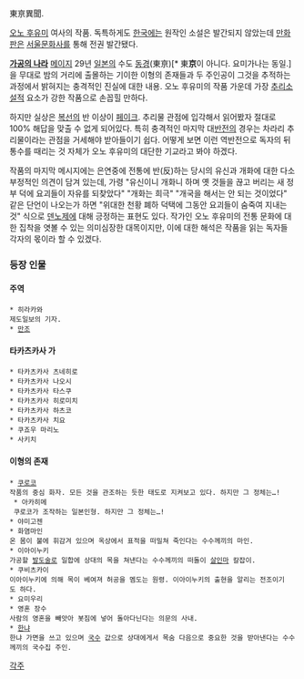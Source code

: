 東亰異聞.

[[오노 후유미]] 여사의 작품. 독특하게도 [[한국]]에는 원작인 소설은 발간되지 않았는데 [[만화]]판은 [[서울문화사]]를 통해 전권 발간됐다.

'''[[가공의 나라]]''' [[메이지]] 29년 [[일본]]의 수도 [[동경]](東亰)[* 東'''京'''이 아니다. 요미가나는 동일.]을 무대로 밤의 거리에 출몰하는 기이한 이형의 존재들과 두 주인공이 그것을 추적하는 과정에서 밝혀지는 충격적인 진실에 대한 내용. 오노 후유미의 작품 가운데 가장 [[추리소설]]적 요소가 강한 작품으로 손꼽힐 만하다. 

하지만 실상은 [[복선]]의 반 이상이 [[페이크]]. 추리물 관점에 입각해서 읽어봤자 절대로 100% 해답을 맞출 수 없게 되어있다. 특히 충격적인 마지막 대[[반전]]의 경우는 차라리 추리물이라는 관점을 거세해야 받아들이기 쉽다. 어떻게 보면 이런 역반전으로 독자의 뒤통수를 때리는 것 자체가 오노 후유미의 대단한 기교라고 봐야 하겠다.

작품의 마지막 메시지에는 은연중에 전통에 반(反)하는 당시의 유신과 개화에 대한 다소 부정적인 의견이 담겨 있는데, 가령 "유신이니 개화니 하며 옛 것들을 끊고 버리는 새 정부 덕에 요괴들이 자유를 되찾았다" "개화는 희극" "개국을 해서는 안 되는 것이었다" 같은 단언이 나오는가 하면 "위대한 천황 폐하 덕택에 그동안 요괴들이 숨죽여 지내는 것" 식으로 [[덴노]]제에 대해 긍정하는 표현도 있다. 작가인 오노 후유미의 전통 문화에 대한 집착을 엿볼 수 있는 의미심장한 대목이지만, 이에 대한 해석은 작품을 읽는 독자들 각자의 몫이라 할 수 있겠다.

=== 등장 인물 ===
==== 주역 ====
 * 히라카와
 제도일보의 기자.
 * [[만조]]

==== 타카츠카사 가 ====
 * 타카츠카사 츠네히로
 * 타카츠카사 나오시
 * 타카츠카사 타스쿠
 * 타카츠카사 히로미치
 * 타카츠카사 하츠코
 * 타카츠카사 치요
 * 쿠죠우 마리노
 * 사키치

==== 이형의 존재 ====
 * [[쿠로코]]
 작품의 중심 화자. 모든 것을 관조하는 듯한 태도로 지켜보고 있다. 하지만 그 정체는…!
  * 아카히메
  쿠로코가 조작하는 일본인형. 하지만 그 정체는…!
 * 야미고젠
 * 화염마인
 온 몸이 불에 휘감겨 있으며 옥상에서 표적을 떠밀쳐 죽인다는 수수께끼의 마인.
 * 이아이누키
 가공할 [[발도술]]로 일합에 상대의 목을 쳐낸다는 수수께끼의 떠돌이 [[살인마]] 칼잡이.
 * 쿠비츠카이
 이아이누키에 의해 목이 베여져 허공을 멤도는 원령. 이아이누키의 출현을 알리는 전조이기도 하다.
 * 요미우리
 * 영혼 장수
 사람의 영혼을 빼앗아 봇짐에 넣어 돌아다닌다는 의문의 사내.
 * [[한냐]]
 한냐 가면을 쓰고 있으며 [[국수]] 값으로 상대에게서 목숨 다음으로 중요한 것을 받아낸다는 수수께끼의 국수집 주인.



[[각주]]
